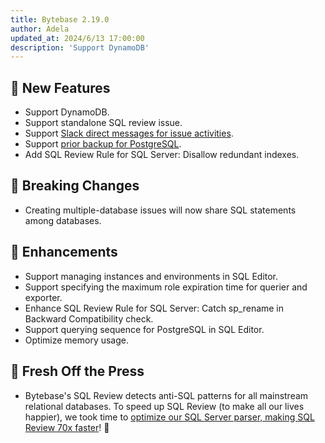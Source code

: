 ```yaml
---
title: Bytebase 2.19.0
author: Adela
updated_at: 2024/6/13 17:00:00
description: 'Support DynamoDB'
---
```



## 🚀 New Features

- Support DynamoDB.
- Support standalone SQL review issue.
- Support [Slack direct messages for issue activities](/change-database/webhook/#supported-events).
- Support [prior backup for PostgreSQL](/change-database/rollback-data-changes/).
- Add SQL Review Rule for SQL Server: Disallow redundant indexes.

## 🔔 Breaking Changes

- Creating multiple-database issues will now share SQL statements among databases.

## 🎄 Enhancements

- Support managing instances and environments in SQL Editor.
- Support specifying the maximum role expiration time for querier and exporter.
- Enhance SQL Review Rule for SQL Server: Catch sp_rename in Backward Compatibility check.
- Support querying sequence for PostgreSQL in SQL Editor.
- Optimize memory usage.

## 📰 Fresh Off the Press

- Bytebase's SQL Review detects anti-SQL patterns for all mainstream relational databases. To speed up SQL Review (to make all our lives happier), we took time to [optimize our SQL Server parser, making SQL Review 70x faster](https://www.bytebase.com/blog/how-we-improved-sql-parser-speed-70x/)! 🚀

<InstallUpgrade />
